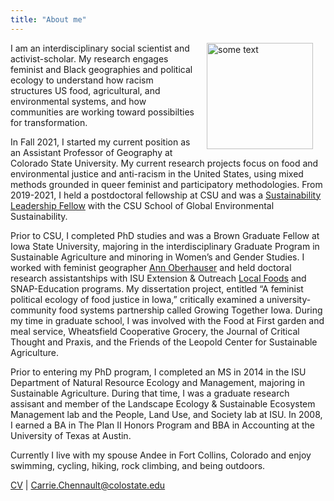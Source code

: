 ```yaml
---
title: "About me"
---
```


<img src="carrie-0115-2.JPG" alt="some text" style="float:right" hspace="20"
width="170">I am an interdisciplinary social scientist and activist-scholar. My research engages feminist and Black geographies and political ecology to understand how racism structures US food, agricultural, and environmental systems, and how communities are working toward possibilties for transformation.

In Fall 2021, I started my current position as an Assistant Professor of Geography at Colorado State University. My current research projects focus on food and environmental justice and anti-racism in the United States, using mixed methods grounded in queer feminist and participatory methodologies.  From 2019-2021, I held a postdoctoral fellowship at CSU and was a [Sustainability Leadership Fellow](https://sustainability.colostate.edu/education-and-training/sustainability-leadership-fellows/) with the CSU School of Global Environmental Sustainability.

Prior to CSU, I completed PhD studies and was a Brown Graduate Fellow at Iowa State University, majoring in the interdisciplinary Graduate Program in Sustainable Agriculture and minoring in Women's and Gender Studies. I worked with feminist geographer [Ann Oberhauser](https://soc.iastate.edu/ann-oberhauser/) and held doctoral research assistantships with ISU Extension & Outreach [Local Foods](https://www.extension.iastate.edu/ffed/) and SNAP-Education programs. My dissertation project, entitled "A feminist political ecology of food justice in Iowa," critically examined a university-community food systems partnership called Growing Together Iowa. During my time in graduate school, I was involved with the Food at First garden and meal service, Wheatsfield Cooperative Grocery, the Journal of Critical Thought and Praxis, and the Friends of the Leopold Center for Sustainable Agriculture.

Prior to entering my PhD program, I completed an MS in 2014 in the ISU Department of Natural Resource Ecology and Management, majoring in Sustainable Agriculture. During that time, I was a graduate research assisant and member of the Landscape Ecology & Sustainable Ecosystem Management lab and the People, Land Use, and Society lab at ISU. In 2008, I earned a BA in The Plan II Honors Program and BBA in Accounting at the University of Texas at Austin.

Currently I live with my spouse Andee in Fort Collins, Colorado and enjoy swimming, cycling, hiking, rock climbing, and being outdoors.

[CV](CV_CarrieChennault_Oct2021.pdf) | [Carrie.Chennault@colostate.edu](mailto:Carrie.Chennault@colostate.edu)


